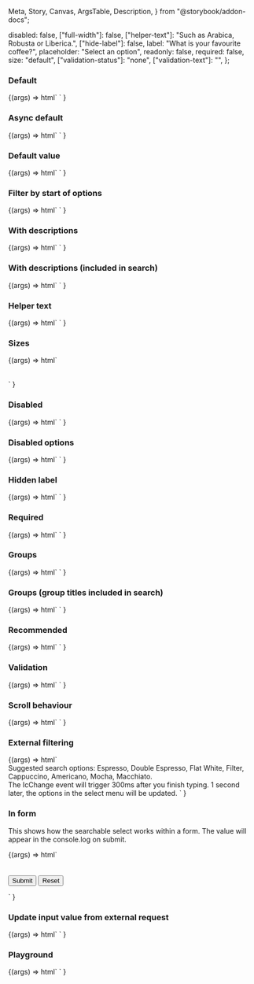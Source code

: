   Meta,
  Story,
  Canvas,
  ArgsTable,
  Description,
} from "@storybook/addon-docs";

<Meta title="Web Components/Select/Searchable" component="ic-select" />

<Description markdown={readme} />

  disabled: false,
  ["full-width"]: false,
  ["helper-text"]: "Such as Arabica, Robusta or Liberica.",
  ["hide-label"]: false,
  label: "What is your favourite coffee?",
  placeholder: "Select an option",
  readonly: false,
  required: false,
  size: "default",
  ["validation-status"]: "none",
  ["validation-text"]: "",
};

### Default

<Canvas>
  <Story name="Default">
    {(args) =>
      html`<ic-select
          id="select-1"
          label="What is your favourite coffee?"
          searchable
        ></ic-select>
        <script>
          var select = document.querySelector("#select-1");
          select.options = [
            { label: "Cappuccino", value: "Cap" },
            { label: "Latte", value: "Lat" },
            { label: "Americano", value: "Ame" },
            { label: "Filter", value: "Fil" },
            { label: "Flat white", value: "Fla" },
            { label: "Mocha", value: "Moc" },
            { label: "Macchiato", value: "Mac" },
          ];
          select.addEventListener("icChange", function (event) {
            console.log(event.detail.value);
          });
        </script>`
    }
  </Story>
</Canvas>

### Async default

<Canvas>
  <Story name="Async default" parameters={{ loki: { skip: true } }}>
    {(args) =>
      html`<ic-select
          id="select-2"
          label="What is your favourite coffee?"
          searchable
          loading
        ></ic-select>
        <script>
          var select = document.querySelector("#select-2");
          select.options = [];
          select.addEventListener("icChange", function (event) {
            console.log(event.detail.value);
          });
          setTimeout(() => {
            select.options = [
              { label: "Cappuccino", value: "Cap" },
              { label: "Latte", value: "Lat" },
              { label: "Americano", value: "Ame" },
              { label: "Filter", value: "Fil" },
              { label: "Flat white", value: "Fla" },
              { label: "Mocha", value: "Moc" },
              { label: "Macchiato", value: "Mac" },
              { label: "Café au lait", value: "Caf" },
              { label: "Espresso", value: "Esp" },
              { label: "Cortado", value: "Cor" },
              { label: "Ristretto", value: "Ris" },
            ];
          }, 5000);
        </script>`
    }
  </Story>
</Canvas>

### Default value

<Canvas>
  <Story name="Default value">
    {(args) =>
      html`<ic-select
          id="select-3"
          label="What is your favourite coffee?"
          searchable
        ></ic-select>
        <script>
          var select = document.querySelector("#select-3");
          select.value = "Lat";
          select.options = [
            { label: "Cappuccino", value: "Cap" },
            { label: "Latte", value: "Lat" },
            { label: "Americano", value: "Ame" },
            { label: "Filter", value: "Fil" },
            { label: "Flat white", value: "Fla" },
            { label: "Mocha", value: "Moc" },
            { label: "Macchiato", value: "Mac" },
          ];
          select.addEventListener("icChange", function (event) {
            console.log(event.detail.value);
          });
        </script>`
    }
  </Story>
</Canvas>

### Filter by start of options

<Canvas>
  <Story name="Filter by start of options">
    {(args) =>
      html`<ic-select
          id="select-4"
          label="What is your favourite coffee?"
          searchable
          search-match-position="start"
        ></ic-select>
        <script>
          var select = document.querySelector("#select-4");
          select.options = [
            { label: "Cappuccino", value: "Cap" },
            { label: "Latte", value: "Lat" },
            { label: "Americano", value: "Ame" },
            { label: "Filter", value: "Fil" },
            { label: "Flat white", value: "Fla" },
            { label: "Mocha", value: "Moc" },
            { label: "Macchiato", value: "Mac" },
          ];
          select.addEventListener("icChange", function (event) {
            console.log(event.detail.value);
          });
        </script>`
    }
  </Story>
</Canvas>

### With descriptions

<Canvas>
  <Story name="With descriptions">
    {(args) =>
      html`<ic-select
          id="select-5"
          label="What is your favourite coffee?"
          searchable
        ></ic-select>
        <script>
          var select = document.querySelector("#select-5");
          select.options = [
            {
              label: "Cappuccino",
              value: "Cap",
              description: "Coffee frothed up with pressurised steam",
            },
            {
              label: "Latte",
              value: "Lat",
              description: "A milkier coffee than a cappuccino",
            },
            {
              label: "Americano",
              value: "Ame",
              description: "Espresso coffee diluted with hot water",
            },
            {
              label: "Filter",
              value: "Fil",
              description: "Coffee filtered using paper or a mesh",
            },
            {
              label: "Flat white",
              value: "Fla",
              description:
                "Coffee without froth made with espresso and hot steamed milk",
            },
            {
              label: "Mocha",
              value: "Moc",
              description: "A mixture of coffee and chocolate",
            },
            {
              label: "Macchiato",
              value: "Mac",
              description: "Espresso coffee with a dash of frothy steamed milk",
            },
          ];
          select.addEventListener("icChange", function (event) {
            console.log(event.detail.value);
          });
        </script>`
    }
  </Story>
</Canvas>

### With descriptions (included in search)

<Canvas>
  <Story name="With descriptions (included in search)">
    {(args) =>
      html`<ic-select
          id="select-6"
          label="What is your favourite coffee?"
          searchable
          include-descriptions-in-search
        ></ic-select>
        <script>
          var select = document.querySelector("#select-6");
          select.options = [
            {
              label: "Cappuccino",
              value: "Cap",
              description: "Coffee frothed up with pressurised steam",
            },
            {
              label: "Latte",
              value: "Lat",
              description: "A milkier coffee than a cappuccino",
            },
            {
              label: "Americano",
              value: "Ame",
              description: "Espresso coffee diluted with hot water",
            },
            {
              label: "Filter",
              value: "Fil",
              description: "Coffee filtered using paper or a mesh",
            },
            {
              label: "Flat white",
              value: "Fla",
              description:
                "Coffee without froth made with espresso and hot steamed milk",
            },
            {
              label: "Mocha",
              value: "Moc",
              description: "A mixture of coffee and chocolate",
            },
            {
              label: "Macchiato",
              value: "Mac",
              description: "Espresso coffee with a dash of frothy steamed milk",
            },
          ];
          select.addEventListener("icChange", function (event) {
            console.log(event.detail.value);
          });
        </script>`
    }
  </Story>
</Canvas>

### Helper text

<Canvas>
  <Story name="Helper text">
    {(args) =>
      html`<ic-select
          id="select-7"
          label="What is your favourite coffee?"
          searchable
          helper-text="Some helper text"
        ></ic-select>
        <script>
          var select = document.querySelector("#select-7");
          select.options = [
            { label: "Cappuccino", value: "Cap" },
            { label: "Latte", value: "Lat" },
            { label: "Americano", value: "Ame" },
            { label: "Filter", value: "Fil" },
            { label: "Flat white", value: "Fla" },
            { label: "Mocha", value: "Moc" },
            { label: "Macchiato", value: "Mac" },
          ];
          select.addEventListener("icChange", function (event) {
            console.log(event.detail.value);
          });
        </script>`
    }
  </Story>
</Canvas>

### Sizes

<Canvas>
  <Story name="Sizes">
    {(args) =>
      html`<div style="display: flex; flex-direction: column; gap: 16px;">
        <ic-select
          id="select-8"
          label="What is your favourite coffee?"
          searchable
          size="small"
        ></ic-select>
        <script>
          var select = document.querySelector("#select-8");
          select.options = [
            { label: "Cappuccino", value: "Cap" },
            { label: "Latte", value: "Lat" },
            { label: "Americano", value: "Ame" },
            { label: "Filter", value: "Fil" },
            { label: "Flat white", value: "Fla" },
            { label: "Mocha", value: "Moc" },
            { label: "Macchiato", value: "Mac" },
          ];
          select.addEventListener("icChange", function (event) {
            console.log(event.detail.value);
          });
        </script>
        <ic-select
          id="select-9"
          label="What is your favourite coffee?"
          searchable
        ></ic-select>
        <script>
          var select = document.querySelector("#select-9");
          select.options = [
            { label: "Cappuccino", value: "Cap" },
            { label: "Latte", value: "Lat" },
            { label: "Americano", value: "Ame" },
            { label: "Filter", value: "Fil" },
            { label: "Flat white", value: "Fla" },
            { label: "Mocha", value: "Moc" },
            { label: "Macchiato", value: "Mac" },
          ];
          select.addEventListener("icChange", function (event) {
            console.log(event.detail.value);
          });
        </script>
        <ic-select
          id="select-10"
          label="What is your favourite coffee?"
          searchable
          size="large"
        ></ic-select>
        <script>
          var select = document.querySelector("#select-10");
          select.options = [
            { label: "Cappuccino", value: "Cap" },
            { label: "Latte", value: "Lat" },
            { label: "Americano", value: "Ame" },
            { label: "Filter", value: "Fil" },
            { label: "Flat white", value: "Fla" },
            { label: "Mocha", value: "Moc" },
            { label: "Macchiato", value: "Mac" },
          ];
          select.addEventListener("icChange", function (event) {
            console.log(event.detail.value);
          });
        </script>
      </div>`
    }
  </Story>
</Canvas>

### Disabled

<Canvas>
  <Story name="Disabled">
    {(args) =>
      html`<ic-select
          id="select-11"
          label="What is your favourite coffee?"
          searchable
          disabled
        ></ic-select>
        <script>
          var select = document.querySelector("#select-11");
          select.options = [
            { label: "Cappuccino", value: "Cap" },
            { label: "Latte", value: "Lat" },
            { label: "Americano", value: "Ame" },
            { label: "Filter", value: "Fil" },
            { label: "Flat white", value: "Fla" },
            { label: "Mocha", value: "Moc" },
            { label: "Macchiato", value: "Mac" },
          ];
          select.addEventListener("icChange", function (event) {
            console.log(event.detail.value);
          });
        </script>`
    }
  </Story>
</Canvas>

### Disabled options

<Canvas>
  <Story name="Disabled options">
    {(args) =>
      html`<ic-select
          id="select-12"
          label="What is your favourite coffee?"
          searchable
        ></ic-select>
        <script>
          var select = document.querySelector("#select-12");
          select.options = [
            { label: "Cappuccino", value: "Cap" },
            { label: "Latte", value: "Lat" },
            { label: "Americano", value: "Ame", disabled: true },
            { label: "Filter", value: "Fil", disabled: true },
            { label: "Flat white", value: "Fla" },
            { label: "Mocha", value: "Moc" },
            { label: "Macchiato", value: "Mac", disabled: true },
          ];
          select.addEventListener("icChange", function (event) {
            console.log(event.detail.value);
          });
        </script>`
    }
  </Story>
</Canvas>

### Hidden label

<Canvas>
  <Story name="Hidden label">
    {(args) =>
      html`<ic-select
          id="select-13"
          label="What is your favourite coffee?"
          searchable
          hide-label
        ></ic-select>
        <script>
          var select = document.querySelector("#select-13");
          select.options = [
            { label: "Cappuccino", value: "Cap" },
            { label: "Latte", value: "Lat" },
            { label: "Americano", value: "Ame" },
            { label: "Filter", value: "Fil" },
            { label: "Flat white", value: "Fla" },
            { label: "Mocha", value: "Moc" },
            { label: "Macchiato", value: "Mac" },
          ];
          select.addEventListener("icChange", function (event) {
            console.log(event.detail.value);
          });
        </script>`
    }
  </Story>
</Canvas>

### Required

<Canvas>
  <Story name="Required">
    {(args) =>
      html`<ic-select
          id="select-14"
          label="What is your favourite coffee?"
          searchable
          required
        ></ic-select>
        <script>
          var select = document.querySelector("#select-14");
          select.options = [
            { label: "Cappuccino", value: "Cap" },
            { label: "Latte", value: "Lat" },
            { label: "Americano", value: "Ame" },
            { label: "Filter", value: "Fil" },
            { label: "Flat white", value: "Fla" },
            { label: "Mocha", value: "Moc" },
            { label: "Macchiato", value: "Mac" },
          ];
          select.addEventListener("icChange", function (event) {
            console.log(event.detail.value);
          });
        </script>`
    }
  </Story>
</Canvas>

### Groups

<Canvas>
  <Story name="Groups">
    {(args) =>
      html`<ic-select
          id="select-15"
          label="What is your favourite coffee?"
          searchable
        ></ic-select>
        <script>
          var select = document.querySelector("#select-15");
          select.options = [
            {
              label: "Fancy",
              children: [
                { label: "Cappuccino", value: "Cap" },
                { label: "Flat white", value: "Fla" },
              ],
            },
            {
              label: "Boring",
              children: [
                { label: "Filter", value: "Fil" },
                { label: "Latte", value: "Lat" },
              ],
            },
          ];
          select.addEventListener("icChange", function (event) {
            console.log(event.detail.value);
          });
        </script>`
    }
  </Story>
</Canvas>

### Groups (group titles included in search)

<Canvas>
  <Story name="Groups (group titles included in search)">
    {(args) =>
      html`<ic-select
          id="select-16"
          label="What is your favourite coffee?"
          searchable
          include-group-titles-in-search
        ></ic-select>
        <script>
          var select = document.querySelector("#select-16");
          select.options = [
            {
              label: "Fancy",
              children: [
                { label: "Cappuccino", value: "Cap" },
                { label: "Flat white", value: "Fla" },
              ],
            },
            {
              label: "Boring",
              children: [
                { label: "Filter", value: "Fil" },
                { label: "Latte", value: "Lat" },
              ],
            },
          ];
          select.addEventListener("icChange", function (event) {
            console.log(event.detail.value);
          });
        </script>`
    }
  </Story>
</Canvas>

### Recommended

<Canvas>
  <Story name="Recommended">
    {(args) =>
      html`<ic-select
          id="select-17"
          label="What is your favourite coffee?"
          searchable
        ></ic-select>
        <script>
          var select = document.querySelector("#select-17");
          select.options = [
            { label: "Cappuccino", value: "Cappuccino" },
            { label: "Flat white", value: "Flat white", recommended: true },
            { label: "Latte", value: "Latte" },
            { label: "Americano", value: "Americano", recommended: true },
            { label: "Filter", value: "Fil" },
            { label: "Mocha", value: "Moc" },
            { label: "Macchiato", value: "Mac" },
          ];
          select.addEventListener("icChange", function (event) {
            console.log(event.detail.value);
          });
        </script>`
    }
  </Story>
</Canvas>

### Validation

<Canvas>
  <Story name="Validation">
    {(args) =>
      html`<ic-select
          id="ic-select-18"
          label="What is your favourite coffee?"
          validation-status="success"
          validation-text="Success message"
          searchable
        ></ic-select>
        <script>
          var select1 = document.querySelector("#ic-select-18");
          var option1 = "Cappuccino";
          select1.options = [
            { label: "Cappuccino", value: "Cap" },
            { label: "Latte", value: "Lat" },
            { label: "Americano", value: "Ame" },
            { label: "Filter", value: "Fil" },
            { label: "Flat white", value: "Fla" },
            { label: "Mocha", value: "Moc" },
            { label: "Macchiato", value: "Mac" },
          ];
          select1.addEventListener("icChange", function (event) {
            console.log(event.detail.value);
          });
        </script>
        <ic-select
          id="ic-select-19"
          label="What is your favourite coffee?"
          validation-status="warning"
          validation-text="Warning message"
          searchable
        ></ic-select>
        <script>
          var select2 = document.querySelector("#ic-select-19");
          var option2 = "Cappuccino";
          select2.options = [
            { label: "Cappuccino", value: "Cap" },
            { label: "Latte", value: "Lat" },
            { label: "Americano", value: "Ame" },
            { label: "Filter", value: "Fil" },
            { label: "Flat white", value: "Fla" },
            { label: "Mocha", value: "Moc" },
            { label: "Macchiato", value: "Mac" },
          ];
          select2.addEventListener("icChange", function (event) {
            console.log(event.detail.value);
          });
        </script>
        <ic-select
          id="ic-select-20"
          label="What is your favourite coffee?"
          validation-status="error"
          validation-text="Error message"
          searchable
        ></ic-select>
        <script>
          var select3 = document.querySelector("#ic-select-20");
          var option3 = "Cappuccino";
          select3.options = [
            { label: "Cappuccino", value: "Cap" },
            { label: "Latte", value: "Lat" },
            { label: "Americano", value: "Ame" },
            { label: "Filter", value: "Fil" },
            { label: "Flat white", value: "Fla" },
            { label: "Mocha", value: "Moc" },
            { label: "Macchiato", value: "Mac" },
          ];
          select3.addEventListener("icChange", function (event) {
            console.log(event.detail.value);
          });
        </script>`
    }
  </Story>
</Canvas>

### Scroll behaviour

<Canvas>
  <Story name="Scroll behaviour">
    {(args) =>
      html`<ic-select
          id="select-21"
          label="What is your favourite coffee?"
          searchable
        ></ic-select>
        <script>
          var select = document.querySelector("#select-21");
          select.options = [
            { label: "Cappuccino", value: "Cap" },
            { label: "Latte", value: "Lat" },
            { label: "Americano", value: "Ame" },
            { label: "Filter", value: "Fil" },
            { label: "Flat white", value: "Fla" },
            { label: "Mocha", value: "Moc" },
            { label: "Macchiato", value: "Mac" },
            { label: "Café au lait", value: "Caf" },
            { label: "Espresso", value: "Esp" },
            { label: "Cortado", value: "Cor" },
            { label: "Ristretto", value: "Ris" },
          ];
          select.addEventListener("icChange", function (event) {
            console.log(event.detail.value);
          });
        </script>`
    }
  </Story>
</Canvas>

### External filtering

<Canvas>
  <Story name="External filtering" parameters={{ loki: { skip: true } }}>
    {(args) =>
      html`<ic-select
          label="What is your favourite coffee?"
          searchable="true"
          debounce="300"
          disable-filter="true"
          id="select-22"
          timeout="1000"
        ></ic-select>
        <br />
        <ic-typography>
          Suggested search options: Espresso, Double Espresso, Flat White,
          Filter, Cappuccino, Americano, Mocha, Macchiato.
        </ic-typography>
        <br />
        <ic-typography>
          The IcChange event will trigger 300ms after you finish typing. 1
          second later, the options in the select menu will be updated.
        </ic-typography>
        <script>
          var mockData = [
            { label: "Espresso", value: "Esp" },
            { label: "Double Espresso", value: "Dou" },
            { label: "Cappuccino", value: "Cap" },
            { label: "Latte", value: "Lat" },
            { label: "Americano", value: "Ame" },
            { label: "Filter", value: "Fil" },
            { label: "Flat white", value: "Fla" },
            { label: "Mocha", value: "Moc" },
            { label: "Macchiato", value: "Mac" },
          ];
          function handleFilter(event) {
            var option = event.detail.value;
            console.log(option);
            if (option !== selectedValue) {
              if (option) {
                select.loading = true;
                mockAPI = (query) => {
                  filteredResults = mockData.filter((m) =>
                    m.label.toLowerCase().includes(query.toLowerCase())
                  );
                  return new Promise((resolve) =>
                    setTimeout(
                      () => resolve(filteredResults),
                      event.type === "icChange" ? 2000 : 900
                    )
                  );
                };
                mockAPI(option).then((results) => (select.options = results));
              } else {
                select.options = [];
              }
            }
          }
          var select = document.querySelector("#select-22");
          var selectedValue = "";
          select.addEventListener("icClear", function (event) {
            select.options = [];
          });
          select.addEventListener("icOptionSelect", function (event) {
            selectedValue = event.detail.value;
          });
          select.addEventListener("icChange", handleFilter);
          select.addEventListener("icRetryLoad", handleFilter);
        </script>`
    }
  </Story>
</Canvas>

### In form

This shows how the searchable select works within a form. The value will appear in the console.log on submit.

<Canvas>
  <Story name="In form" parameters={{ loki: { skip: true } }}>
    {(args) =>
      html`
        <form>
          <ic-select
            id="select-23"
            label="What is your favourite coffee?"
            searchable="true"
          ></ic-select>
          <br />
          <br />
          <input type="submit" value="Submit" />
          <input type="reset" value="Reset" />
        </form>
        <script>
          var select = document.querySelector("#select-23");
          select.value = "Cap";
          select.options = [
            { label: "Cappuccino", value: "Cap" },
            { label: "Latte", value: "Lat" },
            { label: "Americano", value: "Ame" },
          ];
          select.addEventListener("icChange", function (event) {
            console.log(event.detail.value);
          });
          document.querySelector("form").addEventListener("submit", (ev) => {
            ev.preventDefault();
            console.log(document.querySelector("input.ic-input").value);
          });
        </script>
      `
    }
  </Story>
</Canvas>

### Update input value from external request

<Canvas>
  <Story
    name="Update input value from external request"
    parameters={{ loki: { skip: true } }}
  >
    {(args) =>
      html`<ic-section-container>
          <ic-select
            id="select-24"
            searchable="true"
            label="What is your favourite coffee? (searchable)"
          ></ic-select>
        </ic-section-container>
        <script>
          const searchSelect = document.getElementById("select-24");
          let options = [];
          options.push({ label: "unknown", value: "unknown" });
          options.push({ label: "item 1", value: "item-1" });
          options.push({ label: "item 2", value: "item-2" });
          options.push({ label: "item 3", value: "item-3" });
          searchSelect.options = options;
          let searchoption = "";
          searchSelect.addEventListener("icChange", function (event) {
            console.log("icChange", event.detail.value);
            searchoption = event.detail.value;
            if (searchoption === "unknown") {
              searchoption = "item-1";
              searchSelect.value = "item-1";
            } else {
              searchSelect.value = searchoption;
            }
          });
          searchSelect.addEventListener("icOptionSelect", function (event) {
            console.log("icOptionSelect", event.detail.value);
          });
        </script>`
    }
  </Story>
</Canvas>

### Playground

<Canvas>
  <Story
    name="Playground"
    parameters={{ loki: { skip: true } }}
    args={{
      ...defaultArgs,
      ["include-descriptions-in-search"]: false,
      ["include-group-titles-in-search"]: false,
      loading: false,
      ["loading-label"]: "Loading...",
      ["search-match-position"]: "anywhere",
    }}
    argTypes={{
      ["search-match-position"]: {
        defaultValue: "anywhere",
        options: ["anywhere", "start"],
        control: { type: "inline-radio" },
      },
      ["validation-status"]: {
        defaultValue: "",
        options: ["none", "error", "success", "warning"],
        control: { type: "inline-radio" },
      },
      size: {
        options: ["small", "default", "large"],
        control: { type: "inline-radio" },
      },
    }}
  >
    {(args) =>
      html` <ic-select
          id="select-25"
          disabled=${args.disabled}
          full-width=${args["full-width"]}
          helper-text=${args["helper-text"]}
          hide-label=${args["hide-label"]}
          include-descriptions-in-search=${args[
            "include-descriptions-in-search"
          ]}
          include-group-titles-in-search=${args[
            "include-group-titles-in-search"
          ]}
          loading=${args.loading}
          loading-label=${args["loading-label"]}
          label=${args.label}
          placeholder=${args.placeholder}
          readonly=${args.readonly}
          required=${args.required}
          search-match-position=${args["search-match-position"]}
          searchable="true"
          size=${args.size}
          validation-status=${args["validation-status"]}
          validation-text=${args["validation-text"]}
        >
        </ic-select>
        <script>
          var select = document.querySelector("#select-25");
          select.options = [
            {
              label: "Cappuccino",
              value: "Cap",
              description: "Coffee frothed up with pressurised steam",
            },
            {
              label: "Boring",
              children: [
                {
                  label: "Latte",
                  value: "Lat",
                  description: "A milkier coffee than a cappuccino",
                },
                {
                  label: "Filter",
                  value: "Fil",
                  description: "Coffee filtered using paper or a mesh",
                },
              ],
            },
            {
              label: "Fancy",
              children: [
                {
                  label: "Flat white",
                  value: "Fla",
                  description:
                    "Coffee without froth made with espresso and hot steamed milk",
                },
                {
                  label: "Macchiato",
                  value: "Mac",
                  description:
                    "Espresso coffee with a dash of frothy steamed milk",
                },
              ],
            },
            {
              label: "Americano",
              value: "Ame",
              description: "Espresso coffee diluted with hot water",
            },
            {
              label: "Mocha",
              value: "Moc",
              description: "A mixture of coffee and chocolate",
            },
          ];
          select.addEventListener("icChange", function (event) {
            console.log(event.detail.value);
          });
        </script>`
    }
  </Story>
</Canvas>
